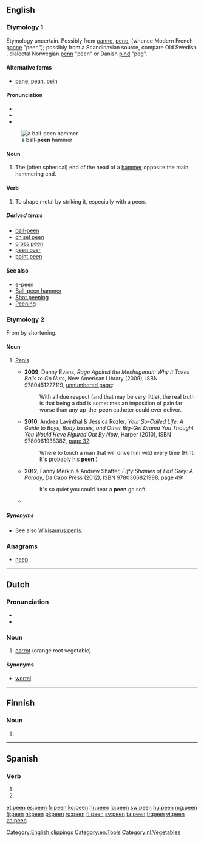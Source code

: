 ==English==

===Etymology 1===
Etymology uncertain.  Possibly from {{etyl|fro|en}} [[panne]], [[pene]], (whence Modern French [[panne]] "peen"); possibly from a Scandinavian source, compare Old Swedish {{term|pæna||to pound iron with a hammer|lang=gmq-osw}}, dialectal Norwegian [[penn]] "peen" or Danish [[pind]] "peg".

{{etystub}}

====Alternative forms====
* [[pane]], [[pean]], [[pein]]

====Pronunciation====
* {{IPA|/piːn/|lang=en}}
* {{audio|en-us-peen.ogg|Audio (US)|lang=en}}
* {{rhymes|iːn|lang=en}}
{{wikipedia|Ball-peen hammer|mul=peening}}
[[File:Peen hammers.png|thumb|a ball-'''peen''' hammer]]

====Noun====
{{en-noun}}

# The (often spherical) end of the head of a [[hammer]] opposite the main hammering end.

====Verb====
{{en-verb}}

# To shape metal by striking it, especially with a peen.

=====Derived terms=====
* [[ball-peen]]
* [[chisel peen]]
* [[cross peen]]
* [[peen over]]
* [[point peen]]

====See also====
* [[e-peen]]
* [[w:Ball-peen hammer|Ball-peen hammer]]
* [[w:Shot peening|Shot peening]]
* [[w:Peening|Peening]]

===Etymology 2===
From {{term|penis}} by shortening.

====Noun====
{{en-noun}}

# {{context|slang|lang=en}} [[penis|Penis]].
#* '''2009''', Danny Evans, ''Rage Against the Meshugenah: Why it Takes Balls to Go Nuts'', New American Library (2009), ISBN  9780451227119, [http://books.google.com/books?id=MXlJusLUVD0C&pg=PT188 unnumbered page]:
#*: With all due respect (and that may be very little), the real truth is that being a dad is sometimes an imposition of pain far worse than any up-the-'''peen''' catheter could ever deliver.
#* '''2010''', Andrea Lavinthal & Jessica Rozler, ''Your So-Called Life: A Guide to Boys, Body Issues, and Other Big-Girl Drama You Thought You Would Have Figured Out By Now'', Harper (2010), ISBN 9780061938382, [http://books.google.com/books?id=kol6l8ew6O4C&pg=PA32 page 32]:
#*: Where to touch a man that will drive him wild every time (Hint: It's probably his '''peen'''.)
#* '''2012''', Fanny Merkin & Andrew Shaffer, ''Fifty Shames of Earl Grey: A Parody'', Da Capo Press (2012), ISBN 9780306821998, [http://books.google.com/books?id=MmPGKC9J-wYC&pg=PA49 page 49]:
#*: It's so quiet you could hear a '''peen''' go soft.
#* {{seemoreCites|lang=en}}

=====Synonyms=====
*See also [[Wikisaurus:penis]].

[[Category:English clippings]]

===Anagrams===
* [[neep#English|neep]]

[[Category:en:Tools]]

----

==Dutch==

===Pronunciation===
* {{audio|Nl-peen.ogg|Audio|lang=nl}}
* {{rhymes|eːn|lang=nl}}

===Noun===
{{nl-noun|f|g2=m|-en|peentje}}
# [[carrot]] (orange root vegetable)

====Synonyms====
* [[wortel]]

[[Category:nl:Vegetables]]

----

==Finnish==

===Noun===
{{head|fi|noun form}}

# {{fi-form of|type=noun|pee|case=genitive|pl=singular}}

----

==Spanish==

===Verb===
{{es-verb-form|peer}}

# {{es-verb form of|ending=er|mood=indicative|tense=present|pers=2|formal=yes|number=plural|peer}}
# {{es-verb form of|ending=er|mood=indicative|tense=present|pers=3|number=plural|peer}}

[[et:peen]]
[[es:peen]]
[[fr:peen]]
[[ko:peen]]
[[hr:peen]]
[[io:peen]]
[[sw:peen]]
[[hu:peen]]
[[mg:peen]]
[[fj:peen]]
[[nl:peen]]
[[pl:peen]]
[[ro:peen]]
[[fi:peen]]
[[sv:peen]]
[[ta:peen]]
[[tr:peen]]
[[vi:peen]]
[[zh:peen]]